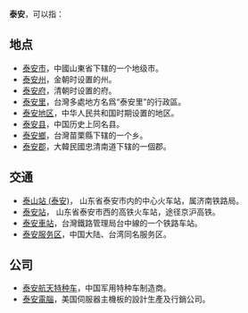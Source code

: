 '''泰安'''，可以指：

== 地点 ==
*[[泰安市|泰安市]]，中國山東省下辖的一个地级市。
*[[泰安州|泰安州]]，金朝时设置的州。
*[[泰安府|泰安府]]，清朝时设置的府。
*[[泰安里|泰安里]]，台灣多處地方名爲“泰安里”的行政區。
*[[泰安地区|泰安地区]]，中华人民共和国时期设置的地区。
*[[泰安县|泰安县]]，中国历史上同名县。
*[[泰安鄉|泰安鄉]]，台灣苗栗縣下辖的一个乡。
*[[泰安郡|泰安郡]]，大韓民國忠清南道下辖的一個郡。

== 交通 ==
*[[泰山站_(泰安)|泰山站 (泰安)]]， 山东省泰安市内的中心火车站，属济南铁路局。
*[[泰安站|泰安站]]， 山东省泰安市西的高铁火车站，途径京沪高铁。
*[[泰安車站|泰安車站]]，台灣鐵路管理局台中線的一个铁路车站。
*[[泰安服务区|泰安服务区]]，中国大陆、台湾同名服务区。

== 公司 ==
* [[泰安航天特种车|泰安航天特种车]]，中国军用特种车制造商。
* [[泰安電腦|泰安電腦]]，美国伺服器主機板的設計生產及行銷公司。

{{Disambig|T|cat=二字消歧义}}